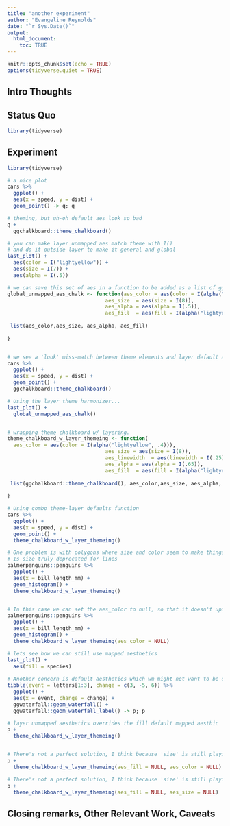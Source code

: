 ```yaml
---
title: "another experiment"
author: "Evangeline Reynolds"
date: "`r Sys.Date()`"
output: 
  html_document:
    toc: TRUE
---
```


```r
knitr::opts_chunk$set(echo = TRUE)
options(tidyverse.quiet = TRUE)
```




## Intro Thoughts


## Status Quo

```r
library(tidyverse)

```

## Experiment

```r
library(tidyverse)

# a nice plot
cars %>% 
  ggplot() + 
  aes(x = speed, y = dist) +
  geom_point() -> q; q

# theming, but uh-oh default aes look so bad
q +
  ggchalkboard::theme_chalkboard() 

# you can make layer unmapped aes match theme with I() 
# and do it outside layer to make it general and global
last_plot() +
  aes(color = I("lightyellow")) +
  aes(size = I(7)) + 
  aes(alpha = I(.5))

# we can save this set of aes in a function to be added as a list of ggplot2 aes specifications
global_unmapped_aes_chalk <- function(aes_color = aes(color = I(alpha("lightyellow", .4))),
                                aes_size  = aes(size = I(8)),
                                aes_alpha = aes(alpha = I(.5)),
                                aes_fill  = aes(fill = I(alpha("lightyellow", .4)))){
  
 list(aes_color,aes_size, aes_alpha, aes_fill)
  
}


# we see a 'look' miss-match between theme elements and layer default aes
cars %>% 
  ggplot() + 
  aes(x = speed, y = dist) +
  geom_point() +
  ggchalkboard::theme_chalkboard()

# Using the layer theme harmonizer...
last_plot() +
  global_unmapped_aes_chalk()


# wrapping theme chalkboard w/ layering.
theme_chalkboard_w_layer_themeing <- function(
  aes_color = aes(color = I(alpha("lightyellow", .4))),
                                aes_size = aes(size = I(8)),
                                aes_linewidth  = aes(linewidth = I(.25)),
                                aes_alpha = aes(alpha = I(.65)),
                                aes_fill  = aes(fill = I(alpha("lightyellow", .4)))){
  
 list(ggchalkboard::theme_chalkboard(), aes_color,aes_size, aes_alpha, aes_fill)
  
}

# Using combo theme-layer defaults function
cars %>% 
  ggplot() + 
  aes(x = speed, y = dist) +
  geom_point() + 
  theme_chalkboard_w_layer_themeing()

# One problem is with polygons where size and color seem to make things all messy
# Is size truly deprecated for lines
palmerpenguins::penguins %>% 
  ggplot() + 
  aes(x = bill_length_mm) +
  geom_histogram() +
  theme_chalkboard_w_layer_themeing() 


# In this case we can set the aes_color to null, so that it doesn't update (and we only have fill at work)
palmerpenguins::penguins %>% 
  ggplot() + 
  aes(x = bill_length_mm) +
  geom_histogram() +
  theme_chalkboard_w_layer_themeing(aes_color = NULL) 

# lets see how we can still use mapped aesthetics
last_plot() +
  aes(fill = species)
   
# Another concern is default aesthetics which wm might not want to be overridden.
tibble(event = letters[1:3], change = c(3, -5, 6)) %>% 
  ggplot() + 
  aes(x = event, change = change) +
  ggwaterfall::geom_waterfall() + 
  ggwaterfall::geom_waterfall_label() -> p; p 

# layer unmapped aesthetics overrides the fill default mapped aesthic
p +
  theme_chalkboard_w_layer_themeing() 


# There's not a perfect solution, I think because 'size' is still playing a role where only linewidth should be. :-(
p +
  theme_chalkboard_w_layer_themeing(aes_fill = NULL, aes_color = NULL) 

# There's not a perfect solution, I think because 'size' is still playing a role where only linewidth should be. :-(
p +
  theme_chalkboard_w_layer_themeing(aes_fill = NULL, aes_size = NULL) 


```



## Closing remarks, Other Relevant Work, Caveats
